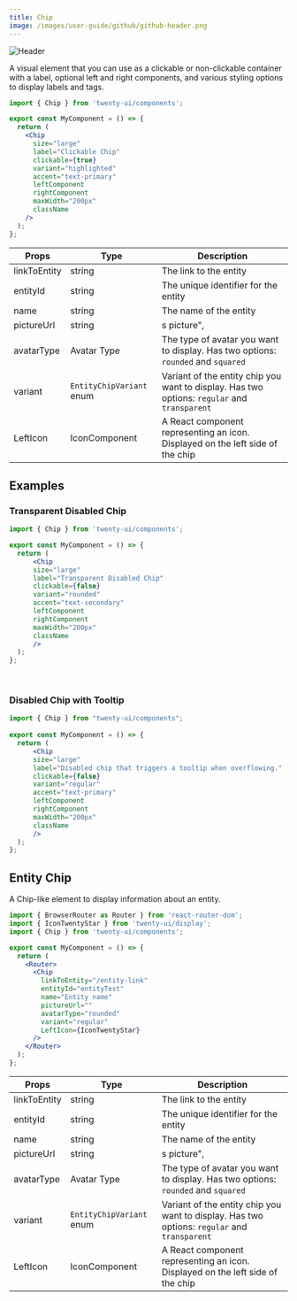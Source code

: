 ```yaml
---
title: Chip
image: /images/user-guide/github/github-header.png
---
```

<Frame>
  <img src="/images/user-guide/github/github-header.png" alt="Header" />
</Frame>

A visual element that you can use as a clickable or non-clickable container with a label, optional left and right components, and various styling options to display labels and tags.

<Tabs>

<Tab title="Usage">

```jsx
import { Chip } from 'twenty-ui/components';

export const MyComponent = () => {
  return (
    <Chip
      size="large"
      label="Clickable Chip"
      clickable={true}
      variant="highlighted"
      accent="text-primary"
      leftComponent
      rightComponent
      maxWidth="200px"
      className
    />
  );
};

```

</Tab>

<Tab title="Props">


| Props | Type | Description |
|-------|------|-------------|
| linkToEntity | string | The link to the entity |
| entityId | string | The unique identifier for the entity |
| name | string | The name of the entity |
| pictureUrl | string | s picture",  |
| avatarType | Avatar Type | The type of avatar you want to display. Has two options: `rounded` and `squared` |
| variant | `EntityChipVariant` enum | Variant of the entity chip you want to display. Has two options: `regular` and `transparent` |
| LeftIcon | IconComponent | A React component representing an icon. Displayed on the left side of the chip |



</Tab>
</Tabs>

## Examples

### Transparent Disabled Chip

```jsx
import { Chip } from 'twenty-ui/components';

export const MyComponent = () => {
  return (
      <Chip 
      size="large"
      label="Transparent Disabled Chip"
      clickable={false}
      variant="rounded"
      accent="text-secondary"
      leftComponent
      rightComponent
      maxWidth="200px"
      className
      />    
  );
};

```

<br/>

### Disabled Chip with Tooltip

```jsx
import { Chip } from "twenty-ui/components";
  
export const MyComponent = () => {
  return (
      <Chip 
      size="large"
      label="Disabled chip that triggers a tooltip when overflowing."
      clickable={false}
      variant="regular"
      accent="text-primary"
      leftComponent
      rightComponent
      maxWidth="200px"
      className
      />    
  );
};
```



## Entity Chip 

A Chip-like element to display information about an entity.

<Tabs>

<Tab title="Usage">

```jsx
import { BrowserRouter as Router } from 'react-router-dom';
import { IconTwentyStar } from 'twenty-ui/display';
import { Chip } from 'twenty-ui/components';

export const MyComponent = () => {
  return (
    <Router>
      <Chip
        linkToEntity="/entity-link"
        entityId="entityTest"
        name="Entity name"
        pictureUrl=""
        avatarType="rounded"
        variant="regular"
        LeftIcon={IconTwentyStar}
      />
    </Router>
  );
};
```

</Tab>

<Tab title="Props">
  

| Props | Type | Description |
|-------|------|-------------|
| linkToEntity | string | The link to the entity |
| entityId | string | The unique identifier for the entity |
| name | string | The name of the entity |
| pictureUrl | string | s picture",  |
| avatarType | Avatar Type | The type of avatar you want to display. Has two options: `rounded` and `squared` |
| variant | `EntityChipVariant` enum | Variant of the entity chip you want to display. Has two options: `regular` and `transparent` |
| LeftIcon | IconComponent | A React component representing an icon. Displayed on the left side of the chip |



</Tab>
</Tabs>

